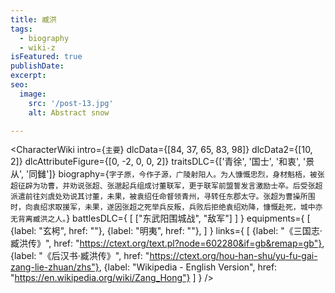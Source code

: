 ```yaml
---
title: 臧洪
tags:
  - biography
  - wiki-z
isFeatured: true
publishDate:
excerpt:
seo:
  image:
    src: '/post-13.jpg'
    alt: Abstract snow

---
```



<CharacterWiki
  intro={`主要`}
  dlcData={[84, 37, 65, 83, 98]}
  dlcData2={[10, 2]}
  dlcAttributeFigure={[0, -2, 0, 0, 2]}
  traitsDLC={['青徐', '国士', '和衷', '景从', '同雠']}
  biography={`字子原，今作子源，广陵射阳人。为人慷慨忠烈，身材魁梧，被张超征辟为功曹，并劝说张超、张邈起兵组成讨董联军，更于联军前盟誓发言激励士卒。后受张超派遣前往刘虞处劝说其讨董，未果，被袁绍任命督领青州，寻转任东郡太守。张超为曹操所围时，向袁绍求取援军，未果，遂因张超之死举兵反叛，兵败后拒绝袁绍劝降，慷慨赴死，城中亦无背离臧洪之人。`}
  battlesDLC={
    [
      ["东武阳围城战", "敌军"]
    ]
  }
  equipments={
    [
      {label: "玄枵", href: ""},
      {label: "明夷", href: ""},
    ]
  }
  links={
    [
      {label: "《三国志·臧洪传》", href: "https://ctext.org/text.pl?node=602280&if=gb&remap=gb"},
      {label: "《后汉书·臧洪传》", href: "https://ctext.org/hou-han-shu/yu-fu-gai-zang-lie-zhuan/zhs"},
      {label: "Wikipedia - English Version", href: "https://en.wikipedia.org/wiki/Zang_Hong"}
    ]
  }
/>
